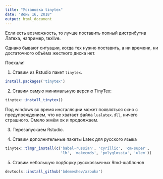 ```yaml
---
title: "Установка tinytex"
date: "Июнь 16, 2018"
output: html_document
---
```


Если есть возможность, то лучше поставить полный дистрибутив Латеха, например, texlive.

Однако бывают ситуации, когда тех нужно поставить, а ни времени, ни достаточного объёма жесткого диска нет.

Поехали!

1. Ставим из Rstudio пакет `tinytex`.
```r
install.packages('tinytex')
```

2. Ставим самую минимальную версию TinyTex:
```r
tinytex::install_tinytex()
```

Под windows во время инсталляции может появляться окно с предупреждением, что не хватает файла `lualatex.dll`, ничего страшного. Смело жмём ок и продолжаем.

3. Перезапускаем Rstudio.

4. Ставим дополнительные пакеты Latex для русского языка
```r
tinytex::tlmgr_install(c('babel-russian', 'cyrillic', 'cm-super', 
                         'lh', 'makecmds', 'polyglossia', 'ulem'))
```

5. Ставим небольшую подборку русскоязычных Rmd-шаблонов
```r
devtools::install_github('bdemeshev/azbuka')
```

